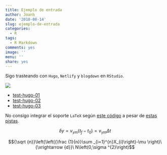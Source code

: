 ```yaml
---
title: Ejemplo de entrada
author: Joanh
date: '2018-08-14'
slug: ejemplo-de-entrada
categories:
  - R
tags:
  - R Markdown
comments: yes
image: ''
menu: ''
share: yes
---
```

Sigo trasteando con `Hugo`, `Netlify` y `blogdown` en `RStudio`.

![](/img/sites.png)

- [test-hugo-01](https://test-hugo-01.netlify.com/)
- [test-hugo-02](https://test-hugo-02.netlify.com/)
- [test-hugo-03](https://test-hugo-03.netlify.com/)

No consigo integrar el soporte `LaTeX` según [este código](https://bookdown.org/yihui/blogdown/templates.html#how-to) a pesar de [estas pistas](https://xmin.yihui.name/).

$$\delta y={v_{y}}_{m}(t_{f}-t_{0})={v_{y}}_{m}\Delta t$$

$${\sqrt {n}}\left(\left({\frac {1}{n}}\sum _{i=1}^{n}X_{i}\right)-\mu \right)\ {\xrightarrow {d}}\ N\left(0,\sigma ^{2}\right)$$


